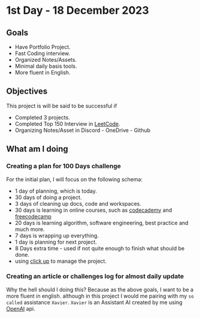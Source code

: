 # 1st Day - 18 December 2023

## Goals

- Have Portfolio Project.
- Fast Coding interview.
- Organized Notes/Assets.
- Minimal daily basis tools.
- More fluent in English.

## Objectives

This project is will be said to be successful if
- Completed 3 projects.
- Completed Top 150 Interview in [LeetCode](https://leetcode.com/studyplan/top-interview-150/).
- Organizing Notes/Asset in Discord - OneDrive - Github

## What am I doing

### Creating a plan for 100 Days challenge

For the initial plan, I will focus on the following schema:
- 1 day of planning, which is today.
- 30 days of doing a project.
- 3 days of cleaning up docs, code and workspaces.
- 30 days is learning in online courses, such as [codecademy](https://www.codecademy.com/) and [freecodecamp](https://www.freecodecamp.org/)
- 20 days is learning algorithm, software engineering, best practice and much more.
- 7 days is wrapping up everything.
- 1 day is planning for next project.
- 8 Days extra time - used if not quite enough to finish what should be done.
- using [click up](https://clickup.com/) to manage the project.

### Creating an article or challenges log for almost daily update

Why the hell should I doing this? 
Because as the above goals, I want to be a more fluent in english. 
although in this project I would me pairing with my `so called` assistance `Xavier`.
`Xavier` is an Assistant AI created by me using [OpenAI](https://openai.com/) api.